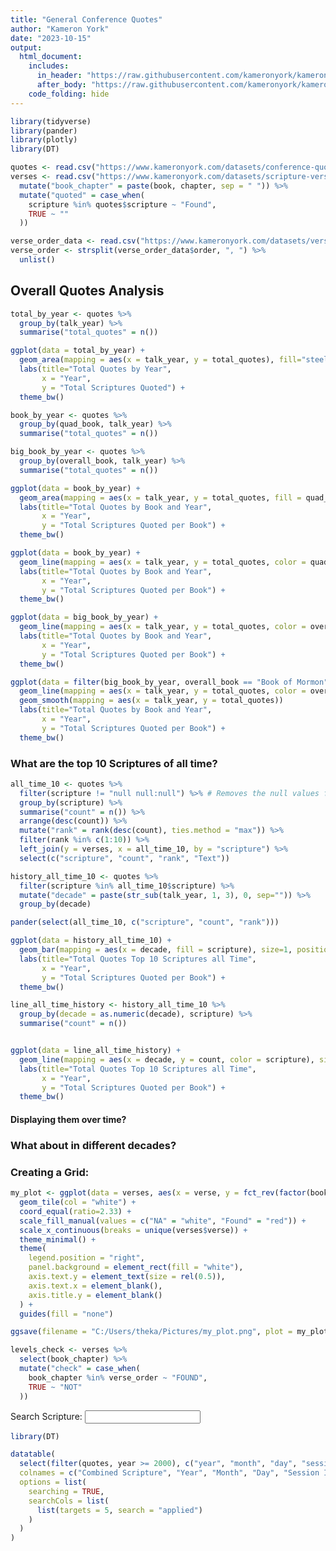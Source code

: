 ```yaml
---
title: "General Conference Quotes"
author: "Kameron York"
date: "2023-10-15"
output:
  html_document:
    includes:
      in_header: "https://raw.githubusercontent.com/kameronyork/kameronyork.github.io/main/parables/header.html"
      after_body: "https://raw.githubusercontent.com/kameronyork/kameronyork.github.io/main/parables/footer.html"
    code_folding: hide
---
```


```r
library(tidyverse)
library(pander)
library(plotly)
library(DT)

quotes <- read.csv("https://www.kameronyork.com/datasets/conference-quotes.csv", encoding="UTF-8")
verses <- read.csv("https://www.kameronyork.com/datasets/scripture-verses.csv", encoding="UTF-8") %>% 
  mutate("book_chapter" = paste(book, chapter, sep = " ")) %>% 
  mutate("quoted" = case_when(
    scripture %in% quotes$scripture ~ "Found",
    TRUE ~ ""
  ))

verse_order_data <- read.csv("https://www.kameronyork.com/datasets/verse-order.csv", encoding="UTF-8")
verse_order <- strsplit(verse_order_data$order, ", ") %>% 
  unlist()

```

## Overall Quotes Analysis
```r
total_by_year <- quotes %>% 
  group_by(talk_year) %>% 
  summarise("total_quotes" = n())

ggplot(data = total_by_year) + 
  geom_area(mapping = aes(x = talk_year, y = total_quotes), fill="steelblue", alpha=0.5) +
  labs(title="Total Quotes by Year",
       x = "Year", 
       y = "Total Scriptures Quoted") +
  theme_bw()
```
```r
book_by_year <- quotes %>% 
  group_by(quad_book, talk_year) %>% 
  summarise("total_quotes" = n())

big_book_by_year <- quotes %>% 
  group_by(overall_book, talk_year) %>% 
  summarise("total_quotes" = n())

ggplot(data = book_by_year) + 
  geom_area(mapping = aes(x = talk_year, y = total_quotes, fill = quad_book), position="identity", alpha = 0.5) +
  labs(title="Total Quotes by Book and Year",
       x = "Year", 
       y = "Total Scriptures Quoted per Book") +
  theme_bw()
```

```r
ggplot(data = book_by_year) + 
  geom_line(mapping = aes(x = talk_year, y = total_quotes, color = quad_book), size=1) +
  labs(title="Total Quotes by Book and Year",
       x = "Year", 
       y = "Total Scriptures Quoted per Book") +
  theme_bw()
```
```r
ggplot(data = big_book_by_year) + 
  geom_line(mapping = aes(x = talk_year, y = total_quotes, color = overall_book), size=1) +
  labs(title="Total Quotes by Book and Year",
       x = "Year", 
       y = "Total Scriptures Quoted per Book") +
  theme_bw()
```
```r
ggplot(data = filter(big_book_by_year, overall_book == "Book of Mormon")) + 
  geom_line(mapping = aes(x = talk_year, y = total_quotes, color = overall_book), size=1) +
  geom_smooth(mapping = aes(x = talk_year, y = total_quotes))
  labs(title="Total Quotes by Book and Year",
       x = "Year", 
       y = "Total Scriptures Quoted per Book") +
  theme_bw()

```

### What are the top 10 Scriptures of all time?
```r
all_time_10 <- quotes %>% 
  filter(scripture != "null null:null") %>% # Removes the null values from the data.
  group_by(scripture) %>% 
  summarise("count" = n()) %>% 
  arrange(desc(count)) %>% 
  mutate("rank" = rank(desc(count), ties.method = "max")) %>% 
  filter(rank %in% c(1:10)) %>% 
  left_join(y = verses, x = all_time_10, by = "scripture") %>% 
  select(c("scripture", "count", "rank", "Text"))

history_all_time_10 <- quotes %>% 
  filter(scripture %in% all_time_10$scripture) %>% 
  mutate("decade" = paste(str_sub(talk_year, 1, 3), 0, sep="")) %>% 
  group_by(decade)

pander(select(all_time_10, c("scripture", "count", "rank")))
```


```r
ggplot(data = history_all_time_10) + 
  geom_bar(mapping = aes(x = decade, fill = scripture), size=1, position="dodge") +
  labs(title="Total Quotes Top 10 Scriptures all Time",
       x = "Year", 
       y = "Total Scriptures Quoted per Book") +
  theme_bw()
```
```r
line_all_time_history <- history_all_time_10 %>% 
  group_by(decade = as.numeric(decade), scripture) %>% 
  summarise("count" = n())


ggplot(data = line_all_time_history) + 
  geom_line(mapping = aes(x = decade, y = count, color = scripture), size=1) +
  labs(title="Total Quotes Top 10 Scriptures all Time",
       x = "Year", 
       y = "Total Scriptures Quoted per Book") +
  theme_bw()
```

#### Displaying them over time?



### What about in different decades?



### Creating a Grid:

```r
my_plot <- ggplot(data = verses, aes(x = verse, y = fct_rev(factor(book_chapter, levels = verse_order)), fill = quoted)) +
  geom_tile(col = "white") +
  coord_equal(ratio=2.33) +
  scale_fill_manual(values = c("NA" = "white", "Found" = "red")) +
  scale_x_continuous(breaks = unique(verses$verse)) + 
  theme_minimal() +
  theme(
    legend.position = "right",
    panel.background = element_rect(fill = "white"),
    axis.text.y = element_text(size = rel(0.5)),
    axis.text.x = element_blank(),
    axis.title.y = element_blank()
  ) + 
  guides(fill = "none")

ggsave(filename = "C:/Users/theka/Pictures/my_plot.png", plot = my_plot, width = 8, height = 120, units = "in", limitsize = FALSE, bg = "white")

```



```r
levels_check <- verses %>%
  select(book_chapter) %>% 
  mutate("check" = case_when(
    book_chapter %in% verse_order ~ "FOUND",
    TRUE ~ "NOT"
  ))


```

<script>
  $(document).ready( function () {
      $('#table_id').DataTable();
  } );
</script>



<div class="dataTables_filter">
  <label>Search Scripture: <input type="search" class="form-control form-control-sm" placeholder="" aria-controls="table_id"></label>
</div>


```r
library(DT)

datatable(
  select(filter(quotes, year >= 2000), c("year", "month", "day", "session_id", "combined_scripture", "speaker")),
  colnames = c("Combined Scripture", "Year", "Month", "Day", "Session ID", "Speaker"),
  options = list(
    searching = TRUE,
    searchCols = list(
      list(targets = 5, search = "applied")
    )
  )
)

```



